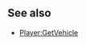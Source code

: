 {{Lua/Function |
  returns = boolean |
  prototype = Player:InVehicle() |
  description = Returns whether the player is inside a vehicle. It returns true for driving in a vehicle or being a passenger in one; however, it returns false for stunt-position.
}}

==See also==
* [[Lua/Client/Player/Functions/GetVehicle|Player:GetVehicle]]